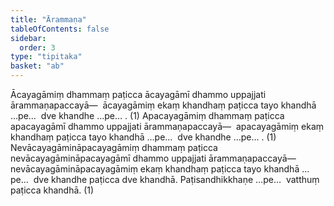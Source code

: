 ```yaml
---
title: "Ārammaṇa"
tableOfContents: false
sidebar:
  order: 3
type: "tipitaka"
basket: "ab"
---
```



<DynamicBreadcrumb />

<Division number="4">

<Paragraph number="1432">
Ācayagāmiṃ dhammaṃ paṭicca ācayagāmī dhammo uppajjati ārammaṇapaccayā—  ācayagāmiṃ ekaṃ khandhaṃ paṭicca tayo khandhā …pe…  dve khandhe …pe… . (1)
</Paragraph>

<Paragraph number="1433">
Apacayagāmiṃ dhammaṃ paṭicca apacayagāmī dhammo uppajjati ārammaṇapaccayā—  apacayagāmiṃ ekaṃ khandhaṃ paṭicca tayo khandhā …pe…  dve khandhe …pe… . (1)
</Paragraph>

<Paragraph number="1434">
Nevācayagāmināpacayagāmiṃ dhammaṃ paṭicca nevācayagāmināpacayagāmī dhammo uppajjati ārammaṇapaccayā—  nevācayagāmināpacayagāmiṃ ekaṃ khandhaṃ paṭicca tayo khandhā …pe…  dve khandhe paṭicca dve khandhā. Paṭisandhikkhaṇe …pe…  vatthuṃ paṭicca khandhā. (1)
</Paragraph>
</Division>